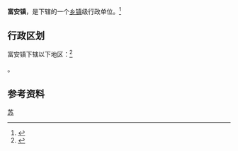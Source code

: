 {{about|中国乡镇|[[越南|越南]]历史上的一个省级政区|富安镇 (越南)}}

{{中国乡级行政区|32/09/81/110/000}}

'''富安镇'''，是{{PRC admin/fullname|32/09/81/110/000|3}}下辖的一个[[乡镇|乡镇]]级行政单位。<ref>{{PRC admin/ref sgc|{{PRC admin/parent|32/09/81/110/000}}}}</ref>

== 行政区划 ==

富安镇下辖以下地区：<ref>{{PRC admin/ref sgc|32/09/81/110/000}}</ref>

{{PRC admin/children|32/09/81/110/000}}。

== 参考资料 ==

{{reflist}}
{{中国历史文化名镇}}
{{PRC admin/navcat|32/09/81/110/000}}
{{行政区划小作品}}

[[Category:中国历史文化名镇|苏]]